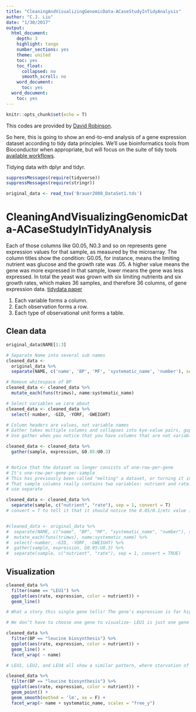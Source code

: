 ```yaml
---
title: "CleaningAndVisualizingGenomicData-ACaseStudyInTidyAnalysis"
author: "C.J. Liu"
date: "1/30/2017"
output:
  html_document:
    depth: 3
    highlight: tango
    number_sections: yes
    theme: united
    toc: yes
    toc_float:
      collapsed: no
      smooth_scroll: no
    word_document:
      toc: yes
  word_document:
    toc: yes
---
```


```r
knitr::opts_chunk$set(echo = T)
```

This codes are provided by [David Robinson](http://varianceexplained.org/r/tidy-genomics/).

So here, this is going to show an end-to-end analysis of a gene expression dataset according to tidy data principles. We'll use bioinformatics tools from Bioconductor when appropriate, but will focus on the suite of tidy tools [available workflows](https://www.bioconductor.org/help/workflows/).

Tidying data with dplyr and tidyr.

```r
suppressMessages(require(tidyverse))
suppressMessages(require(stringr))
```

```r
original_data <- read_tsv('Brauer2008_DataSet1.tds')
```

# CleaningAndVisualizingGenomicData-ACaseStudyInTidyAnalysis

Each of those columns like G0.05, N0.3 and so on represents gene expression values for that sample, as measured by the microarray. The column titles show the condition: G0.05, for instance, means the limiting nutrient was glucose and the growth rate was .05. A higher value means the gene was more expressed in that sample, lower means the gene was less expressed. In total the yeast was grown with six limiting nutrients and six growth rates, which makes 36 samples, and therefore 36 columns, of gene expression data. [tidydata paper](http://vita.had.co.nz/papers/tidy-data.pdf)

1. Each variable forms a column.
2. Each observation forms a row.
3. Each type of observational unit forms a table.

## Clean data
```r
original_data$NAME[1:3]

# Separate Name into several sub names
cleaned_data <- 
  original_data %>%
  separate(NAME, c('name', 'BP', 'MF', 'systematic_name', 'number'), sep = "\\|\\|")

# Remove whitespace of BP
cleaned_data <- cleaned_data %>%
  mutate_each(funs(trimws), name:systematic_name)

# Select variables we care about
cleaned_data <- cleaned_data %>%
  select(-number, -GID, -YORF, -GWEIGHT)

# Column headers are values, not variable names
# Gather takes multiple columns and collapses into kye-value pairs, guplicating all other columns as needed.
# Use gather when you notice that you have columns that are not variables.

cleaned_data <- cleaned_data %>%
  gather(sample, expression, G0.05:U0.3)


# Notice that the dataset no longer consists of one-row-per-gene
# It's one-row-per-gene-per-sample
# This has previously been called "melting" a dataset, or turning it into "long" format. 
# That sample columns really contains two variables: nutrient and rate.
# use separate

cleaned_data <- cleaned_data %>% 
  separate(sample, c("nutrient", "rate"), sep = 1, convert = T)
# convert = T to tell it that it should notice the 0.05/0.1/etc value is a number and convert it


#cleaned_data <- original_data %>%
#  separate(NAME, c("name", "BP", "MF", "systematic_name", "number"), sep = "\\|\\|") %>%
#  mutate_each(funs(trimws), name:systematic_name) %>%
#  select(-number, -GID, -YORF, -GWEIGHT) %>%
#  gather(sample, expression, G0.05:U0.3) %>%
#  separate(sample, c("nutrient", "rate"), sep = 1, convert = TRUE)
```

## Visualization
```r
cleaned_data %>%
  filter(name == "LEU1") %>%
  ggplot(aes(rate, expression, color = nutrient)) +
  geom_line()

# What a story this single gene tells! The gene’s expression is far higher (more “turned on”) when the cell is being starved of leucine than in any other condition, because in that case the cell has to synthesize its own leucine. And as the amount of leucine in the environment (the growth rate) increases, the cell can focus less on leucine production, and the expression of those genes go down. We’ve just gotten one snapshot of our gene’s regulatory network, and how it responds to external stimulition.

# We don’t have to choose one gene to visualize- LEU1 is just one gene in the leucine biosynthesis process. Recall that we have that information in the BP column, so we can filter for all genes in that process, and then facet to create sub-plots for each.

cleaned_data %>%
  filter(BP == "leucine biosynthesis") %>%
  ggplot(aes(rate, expression, color = nutrient)) +
  geom_line() +
  facet_wrap( ~ name)

# LEU1, LEU2, and LEU4 all show a similar pattern, where starvation of leucine causes higher gene expression. (Interestingly, LEU4 responds to glucose starvation as well. Any geneticists have some idea why?). LEU9 is a little more ambiguous but is still highest expressed under leucine starvation.

cleaned_data %>%
  filter(BP == "leucine biosynthesis") %>%
  ggplot(aes(rate, expression, color = nutrient)) +
  geom_point() +
  geom_smooth(method = 'lm', se = F) +
  facet_wrap(~ name + systematic_name, scales = "free_y")

```









